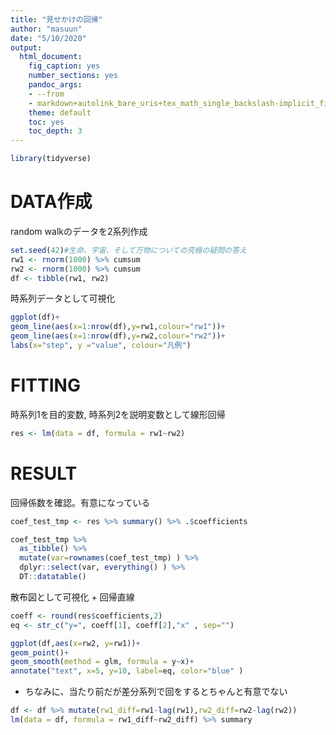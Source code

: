 ```yaml
---
title: "見せかけの回帰"
author: "masuun"
date: "5/10/2020"
output: 
  html_document:
    fig_caption: yes
    number_sections: yes
    pandoc_args:
    - --from
    - markdown+autolink_bare_uris+tex_math_single_backslash-implicit_figures
    theme: default
    toc: yes
    toc_depth: 3
---
```

```r
library(tidyverse)
```

# DATA作成
random walkのデータを2系列作成
```r
set.seed(42)#生命、宇宙、そして万物についての究極の疑問の答え
rw1 <- rnorm(1000) %>% cumsum
rw2 <- rnorm(1000) %>% cumsum
df <- tibble(rw1, rw2)
```

時系列データとして可視化
```r
ggplot(df)+
geom_line(aes(x=1:nrow(df),y=rw1,colour="rw1"))+
geom_line(aes(x=1:nrow(df),y=rw2,colour="rw2"))+
labs(x="step", y ="value", colour="凡例")
```

# FITTING
時系列1を目的変数, 時系列2を説明変数として線形回帰
```r
res <- lm(data = df, formula = rw1~rw2)
```

# RESULT
回帰係数を確認。有意になっている
```r
coef_test_tmp <- res %>% summary() %>% .$coefficients 

coef_test_tmp %>% 
  as_tibble() %>% 
  mutate(var=rownames(coef_test_tmp) ) %>% 
  dplyr::select(var, everything() ) %>% 
  DT::datatable()
```

散布図として可視化 + 回帰直線
```r
coeff <- round(res$coefficients,2)
eq <- str_c("y=", coeff[1], coeff[2],"x" , sep="")

ggplot(df,aes(x=rw2, y=rw1))+
geom_point()+
geom_smooth(method = glm, formula = y~x)+
annotate("text", x=5, y=10, label=eq, color="blue" )
```

- ちなみに、当たり前だが差分系列で回をするとちゃんと有意でない
```r
df <- df %>% mutate(rw1_diff=rw1-lag(rw1),rw2_diff=rw2-lag(rw2)) 
lm(data = df, formula = rw1_diff~rw2_diff) %>% summary
```

